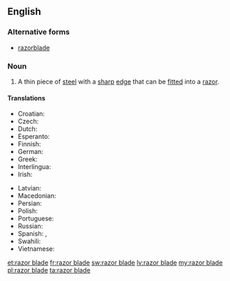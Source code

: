 ==English==

===Alternative forms===
* [[razorblade]]

===Noun===
{{en-noun|head=[[razor]] [[blade]]}}

# A thin piece of [[steel]] with a [[sharp]] [[edge]] that can be [[fitted]] into a [[razor]].

====Translations====
{{trans-top|razor blade}}
* Croatian: {{t-|hr|žilet|m}}
* Czech: {{t+|cs|žiletka|f}}
* Dutch: {{t+|nl|scheermesje|n}}
* Esperanto: {{t-|eo|razoklingo|xs=Esperanto}}
* Finnish: {{t-|fi|partaterä}}
* German: {{t+|de|Rasierklinge|f}}
* Greek: {{t-|el|ξυριστική λεπίδα|tr=ksiristiki lepida|f}}
* Interlingua: {{t-|ia|lamina de rasorio}}
* Irish: {{t-|ga|lann rásúir|f}}
{{trans-mid}}
* Latvian: {{t+|lv|žilete|xs=Latvian}}
* Macedonian: {{t-|mk|жилет|m|tr=žilét|sc=Cyrl|xs=Macedonian}}
* Persian: {{t+|fa|خودتراش|tr=khodtarash}}
* Polish: {{t+|pl|żyletka|f}}
* Portuguese: {{t-|pt|lâmina de barbear|f}}
* Russian: {{t+|ru|лезвие|n|sc=Cyrl}}
* Spanish: {{t+|es|cuchilla|f}}, {{t-|es|razuradora|f}}
* Swahili: {{t+|sw|wembe|xs=Swahili}}
* Vietnamese: {{t-|vi|lươi lam}}
{{trans-bottom}}

[[et:razor blade]]
[[fr:razor blade]]
[[sw:razor blade]]
[[lv:razor blade]]
[[my:razor blade]]
[[pl:razor blade]]
[[ta:razor blade]]